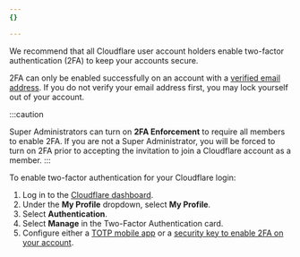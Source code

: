 ```yaml
---
{}

---
```


We recommend that all Cloudflare user account holders enable two-factor authentication (2FA) to keep your accounts secure. 

2FA can only be enabled successfully on an account with a [verified email address](/fundamentals/setup/account/verify-email-address/). If you do not verify your email address first, you may lock yourself out of your account.

:::caution

Super Administrators can turn on **2FA Enforcement** to require all members to enable 2FA. If you are not a Super Administrator, you will be forced to turn on 2FA prior to accepting the invitation to join a Cloudflare account as a member.
:::

To enable two-factor authentication for your Cloudflare login:

1. Log in to the [Cloudflare dashboard](https://dash.cloudflare.com/login).
2. Under the **My Profile** dropdown, select **My Profile**.
3. Select **Authentication**. 
4. Select **Manage** in the Two-Factor Authentication card.
5. Configure either a [TOTP mobile app](/fundamentals/setup/account/account-security/2fa/#configure-totp-mobile-application-authentication-for-two-factor-cloudflare-login) or a [security key to enable 2FA on your account](/fundamentals/setup/account/account-security/2fa/#configure-security-key-authentication-for-two-factor-cloudflare-login).
